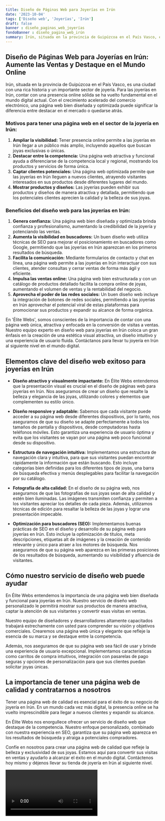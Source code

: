 ```yaml
---
title: Diseño de Páginas Web para Joyerías en Irún
date: '2023-10-04'
tags: ['Diseño web', 'Joyerías', 'Irún']
draft: false
banner : diseño_paginas_web_joyerías
fondoBanner : diseño_pagina_web_irún
summary: Irún, situada en la provincia de Guipúzcoa en el País Vasco, es una ciudad con una rica historia y un importante sector de joyería. Para las joyerías en Irún, contar con una presencia online sólida se ha vuelto fundamental en el mundo digital actual. Con el crecimiento acelerado del comercio electrónico, una página web bien diseñada y optimizada puede significar la diferencia entre destacar en el mercado o quedarse atrás.
---
```


## **Diseño de Páginas Web para Joyerías en Irún: Aumente las Ventas y Destaque en el Mundo Online**

Irún, situada en la provincia de Guipúzcoa en el País Vasco, es una ciudad con una rica historia y un importante sector de joyería. Para las joyerías en Irún, contar con una presencia online sólida se ha vuelto fundamental en el mundo digital actual. Con el crecimiento acelerado del comercio electrónico, una página web bien diseñada y optimizada puede significar la diferencia entre destacar en el mercado o quedarse atrás.

### **Motivos para tener una página web en el sector de la joyería en Irún:**

1. **Ampliar la visibilidad:** Tener presencia online permite a las joyerías en Irún llegar a un público más amplio, incluyendo aquellos que buscan joyas exclusivas o únicas.
2. **Destacar entre la competencia:** Una página web atractiva y funcional ayuda a diferenciarse de la competencia local y regional, mostrando los productos y servicios de forma única.
3. **Captar clientes potenciales:** Una página web optimizada permite que las joyerías en Irún lleguen a nuevos clientes, atrayendo visitantes interesados en sus productos desde diferentes lugares del mundo.
4. **Mostrar productos y diseños:** Las joyerías pueden exhibir sus productos y diseños de manera atractiva y detallada, permitiendo que los potenciales clientes aprecien la calidad y la belleza de sus joyas.

### **Beneficios del diseño web para las joyerías en Irún:**

1. **Genera confianza:** Una página web bien diseñada y optimizada brinda confianza y profesionalismo, aumentando la credibilidad de la joyería y potenciando las ventas.
2. **Aumenta la visibilidad en buscadores:** Un buen diseño web utiliza técnicas de SEO para mejorar el posicionamiento en buscadores como Google, permitiendo que las joyerías en Irún aparezcan en los primeros resultados de búsqueda.
3. **Facilita la comunicación:** Mediante formularios de contacto y chat en línea, una página web permite a las joyerías en Irún interactuar con sus clientes, atender consultas y cerrar ventas de forma más ágil y eficiente.
4. **Impulsa las ventas online:** Una página web bien estructurada y con un catálogo de productos detallado facilita la compra online de joyas, aumentando el volumen de ventas y la rentabilidad del negocio.
5. **Aprovecha el poder de las redes sociales:** Un buen diseño web incluye la integración de botones de redes sociales, permitiendo a las joyerías en Irún aprovechar el potencial viral de estas plataformas para promocionar sus productos y expandir su alcance de forma orgánica.

En 'Élite Webs', somos conscientes de la importancia de contar con una página web única, atractiva y enfocada en la conversión de visitas a ventas. Nuestro equipo experto en diseño web para joyerías en Irún coloca un gran énfasis en la creación de una estética visual atractiva, un diseño intuitivo y una experiencia de usuario fluida. Contáctanos para llevar tu joyería en Irún al siguiente nivel en el mundo digital.

<GifSeo />

<Cta />

## Elementos clave del diseño web exitoso para joyerías en Irún

- **Diseño atractivo y visualmente impactante:** En Élite Webs entendemos que la presentación visual es crucial en el diseño de páginas web para joyerías en Irún. Nos aseguramos de crear un diseño que resalte la belleza y elegancia de las joyas, utilizando colores y elementos que complementen su estilo único.

- **Diseño responsive y adaptable:** Sabemos que cada visitante puede acceder a su página web desde diferentes dispositivos, por lo tanto, nos aseguramos de que su diseño se adapte perfectamente a todos los tamaños de pantalla y dispositivos, desde computadoras hasta teléfonos móviles. Esto garantiza una experiencia de usuario óptima y evita que los visitantes se vayan por una página web poco funcional desde su dispositivo.

- **Estructura de navegación intuitiva:** Implementamos una estructura de navegación clara y intuitiva, para que sus visitantes puedan encontrar rápidamente la información que están buscando. Esto incluye categorías bien definidas para los diferentes tipos de joyas, una barra de búsqueda efectiva y menús desplegables para facilitar la navegación por su catálogo.

- **Fotografía de alta calidad:** En el diseño de su página web, nos aseguramos de que las fotografías de sus joyas sean de alta calidad y estén bien iluminadas. Las imágenes transmiten confianza y permiten a los visitantes apreciar los detalles de cada pieza. Además, utilizamos técnicas de edición para resaltar la belleza de las joyas y lograr una presentación impecable.

- **Optimización para buscadores (SEO):** Implementamos buenas prácticas de SEO en el diseño y desarrollo de su página web para joyerías en Irún. Esto incluye la optimización de títulos, meta descripciones, etiquetas alt de imágenes y la creación de contenido relevante y único para atraer a los motores de búsqueda. Nos aseguramos de que su página web aparezca en las primeras posiciones de los resultados de búsqueda, aumentando su visibilidad y afluencia de visitantes.

## Cómo nuestro servicio de diseño web puede ayudar

En Élite Webs entendemos la importancia de una página web bien diseñada y funcional para joyerías en Irún. Nuestro servicio de diseño web personalizado le permitirá mostrar sus productos de manera atractiva, captar la atención de sus visitantes y convertir esas visitas en ventas.

Nuestro equipo de diseñadores y desarrolladores altamente capacitados trabajará estrechamente con usted para comprender su visión y objetivos comerciales. Crearemos una página web única y elegante que refleje la esencia de su marca y se destaque entre la competencia.

Además, nos aseguramos de que su página web sea fácil de usar y brinde una experiencia de usuario excepcional. Implementamos características como carritos de compra intuitivos, integración con pasarelas de pago seguras y opciones de personalización para que sus clientes puedan solicitar joyas únicas.

## La importancia de tener una página web de calidad y contratarnos a nosotros

Tener una página web de calidad es esencial para el éxito de su negocio de joyería en Irún. En un mundo cada vez más digital, la presencia online se ha vuelto imprescindible para llegar a nuevos clientes y expandir su alcance.

En Élite Webs nos enorgullece ofrecer un servicio de diseño web que destaque de la competencia. Nuestro enfoque personalizado, combinado con nuestra experiencia en SEO, garantiza que su página web aparezca en los resultados de búsqueda y atraiga a potenciales compradores.

Confíe en nosotros para crear una página web de calidad que refleje la belleza y exclusividad de sus joyas. Estamos aquí para convertir sus visitas en ventas y ayudarlo a alcanzar el éxito en el mundo digital. Contáctenos hoy mismo y déjenos llevar su tienda de joyería en Irún al siguiente nivel.

<Video />

<CtaBot job='Joyerías' city='Irún'/>

<Gmaps query='Irún+españa+maps' />